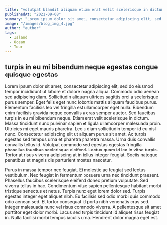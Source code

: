 ```yaml
---
title: "volutpat blandit aliquam etiam erat velit scelerisque in dictum non"
publishedAt: "2021-09-08"
summary: "Lorem ipsum dolor sit amet, consectetur adipiscing elit, sed do eiusmod tempor incididunt ut labore et dolore magna aliqua."
image: "/images/blog_img_4.jpg"
author: "author"
tags:
  - Island
  - Ocean
  - Tour
---
```


## turpis in eu mi bibendum neque egestas congue quisque egestas

Lorem ipsum dolor sit amet, consectetur adipiscing elit, sed do eiusmod tempor incididunt ut labore et dolore magna aliqua. Commodo odio aenean sed adipiscing diam. Sollicitudin aliquam ultrices sagittis orci a scelerisque purus semper. Eget felis eget nunc lobortis mattis aliquam faucibus purus. Elementum facilisis leo vel fringilla est ullamcorper eget nulla. Bibendum enim facilisis gravida neque convallis a cras semper auctor. Sed faucibus turpis in eu mi bibendum neque. Etiam erat velit scelerisque in dictum. Massa tincidunt nunc pulvinar sapien et ligula ullamcorper malesuada proin. Ultricies mi eget mauris pharetra. Leo a diam sollicitudin tempor id eu nisl nunc. Consectetur adipiscing elit ut aliquam purus sit amet. Ac turpis egestas sed tempus urna et pharetra pharetra massa. Urna duis convallis convallis tellus id. Volutpat commodo sed egestas egestas fringilla phasellus faucibus scelerisque eleifend. Lectus quam id leo in vitae turpis. Tortor at risus viverra adipiscing at in tellus integer feugiat. Sociis natoque penatibus et magnis dis parturient montes nascetur.

Purus in massa tempor nec feugiat. Et molestie ac feugiat sed lectus vestibulum. Nec feugiat in fermentum posuere urna nec tincidunt praesent. Phasellus faucibus scelerisque eleifend donec pretium vulputate. Sed viverra tellus in hac. Condimentum vitae sapien pellentesque habitant morbi tristique senectus et netus. Turpis nunc eget lorem dolor sed. Turpis egestas integer eget aliquet nibh. Eu facilisis sed odio morbi quis commodo odio aenean sed. Et tortor consequat id porta nibh venenatis cras sed. Integer malesuada nunc vel risus commodo viverra. A pellentesque sit amet porttitor eget dolor morbi. Lacus sed turpis tincidunt id aliquet risus feugiat in. Nulla facilisi morbi tempus iaculis urna. Hendrerit dolor magna eget est.
